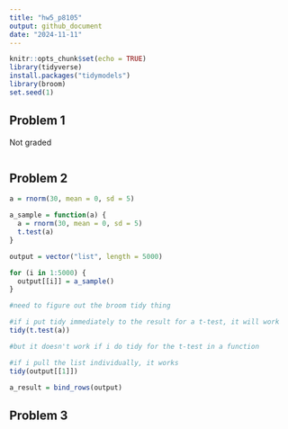 ```yaml
---
title: "hw5_p8105"
output: github_document
date: "2024-11-11"
---
```


```r
knitr::opts_chunk$set(echo = TRUE)
library(tidyverse)
install.packages("tidymodels")
library(broom)
set.seed(1)
```

## Problem 1
Not graded

```r
```

## Problem 2
```r
a = rnorm(30, mean = 0, sd = 5)

a_sample = function(a) {
  a = rnorm(30, mean = 0, sd = 5)
  t.test(a)
}

output = vector("list", length = 5000)

for (i in 1:5000) {
  output[[i]] = a_sample()
}

#need to figure out the broom tidy thing

#if i put tidy immediately to the result for a t-test, it will work
tidy(t.test(a))

#but it doesn't work if i do tidy for the t-test in a function

#if i pull the list individually, it works
tidy(output[[1]])

a_result = bind_rows(output)

```




## Problem 3